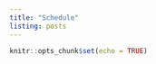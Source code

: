 ```yaml
---
title: "Schedule"
listing: posts
---
```


<script defer data-domain="rbtl-fs22.github.io/website" src="https://plausible.io/js/plausible.js"></script>


```r
knitr::opts_chunk$set(echo = TRUE)
```

